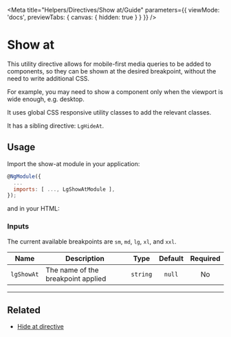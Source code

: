 
<Meta title="Helpers/Directives/Show at/Guide" parameters={{ viewMode: 'docs', previewTabs: { canvas: { hidden: true } } }} />

# Show at

This utility directive allows for mobile-first media queries to be added to components, so they can be shown at the desired breakpoint, without the need to write additional CSS.

For example, you may need to show a component only when the viewport is wide enough, e.g. desktop.

It uses global CSS responsive utility classes to add the relevant classes.

It has a sibling directive: `LgHideAt`.

## Usage

Import the show-at module in your application:

```js
@NgModule({
  ...
  imports: [ ..., LgShowAtModule ],
});
```

and in your HTML:

<Source id="helpers-directives-show-at-examples--show-at-story"></Source>

### Inputs

The current available breakpoints are `sm`, `md`, `lg`, `xl`, and `xxl`.

| Name       | Description                        |   Type   | Default | Required |
|------------|------------------------------------|:--------:|:-------:|:--------:|
| `lgShowAt` | The name of the breakpoint applied | `string` | `null`  |    No    |

---

## Related

- [Hide at directive](./?path=/docs/helpers-directives-hide-at-guide--page)

<Feedback />
